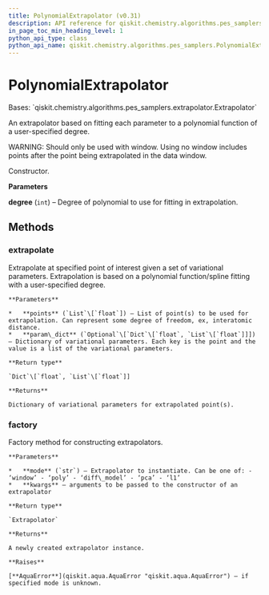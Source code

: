 ```yaml
---
title: PolynomialExtrapolator (v0.31)
description: API reference for qiskit.chemistry.algorithms.pes_samplers.PolynomialExtrapolator in qiskit v0.31
in_page_toc_min_heading_level: 1
python_api_type: class
python_api_name: qiskit.chemistry.algorithms.pes_samplers.PolynomialExtrapolator
---
```


# PolynomialExtrapolator

<Class id="qiskit.chemistry.algorithms.pes_samplers.PolynomialExtrapolator" isDedicatedPage={true} github="https://github.com/qiskit-community/qiskit-aqua/tree/stable/0.9/qiskit/chemistry/algorithms/pes_samplers/extrapolator.py" signature="PolynomialExtrapolator(degree=1)" modifiers="class">
  Bases: `qiskit.chemistry.algorithms.pes_samplers.extrapolator.Extrapolator`

  An extrapolator based on fitting each parameter to a polynomial function of a user-specified degree.

  WARNING: Should only be used with window. Using no window includes points after the point being extrapolated in the data window.

  Constructor.

  **Parameters**

  **degree** (`int`) – Degree of polynomial to use for fitting in extrapolation.

  ## Methods

  <span id="qiskit-chemistry-algorithms-pes-samplers-polynomialextrapolator-extrapolate" />

  ### extrapolate

  <Function id="qiskit.chemistry.algorithms.pes_samplers.PolynomialExtrapolator.extrapolate" signature="PolynomialExtrapolator.extrapolate(points, param_dict)">
    Extrapolate at specified point of interest given a set of variational parameters. Extrapolation is based on a polynomial function/spline fitting with a user-specified degree.

    **Parameters**

    *   **points** (`List`\[`float`]) – List of point(s) to be used for extrapolation. Can represent some degree of freedom, ex, interatomic distance.
    *   **param\_dict** (`Optional`\[`Dict`\[`float`, `List`\[`float`]]]) – Dictionary of variational parameters. Each key is the point and the value is a list of the variational parameters.

    **Return type**

    `Dict`\[`float`, `List`\[`float`]]

    **Returns**

    Dictionary of variational parameters for extrapolated point(s).
  </Function>

  <span id="qiskit-chemistry-algorithms-pes-samplers-polynomialextrapolator-factory" />

  ### factory

  <Function id="qiskit.chemistry.algorithms.pes_samplers.PolynomialExtrapolator.factory" signature="PolynomialExtrapolator.factory(mode, **kwargs)" modifiers="static">
    Factory method for constructing extrapolators.

    **Parameters**

    *   **mode** (`str`) – Extrapolator to instantiate. Can be one of: - ‘window’ - ‘poly’ - ‘diff\_model’ - ‘pca’ - ‘l1’
    *   **kwargs** – arguments to be passed to the constructor of an extrapolator

    **Return type**

    `Extrapolator`

    **Returns**

    A newly created extrapolator instance.

    **Raises**

    [**AquaError**](qiskit.aqua.AquaError "qiskit.aqua.AquaError") – if specified mode is unknown.
  </Function>
</Class>

